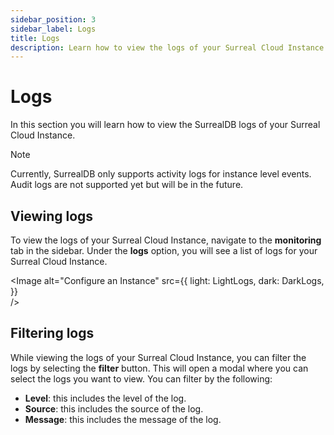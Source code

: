 ```yaml
---
sidebar_position: 3
sidebar_label: Logs
title: Logs
description: Learn how to view the logs of your Surreal Cloud Instance. 
---
```



# Logs

In this section you will learn how to view the SurrealDB logs of your Surreal Cloud Instance. 

> [!NOTE]
> Currently, SurrealDB only supports activity logs for instance level events. Audit logs are not supported yet but will be in the future. 

## Viewing logs

To view the logs of your Surreal Cloud Instance, navigate to the **monitoring** tab in the sidebar. Under the **logs** option, you will see a list of logs for your Surreal Cloud Instance. 

<Image
alt="Configure an Instance"
src={{
	light: LightLogs,
	dark: DarkLogs,
	}}  
/>

## Filtering logs

While viewing the logs of your Surreal Cloud Instance, you can filter the logs by selecting the **filter** button. This will open a modal where you can select the logs you want to view. You can filter by the following:

- **Level**: this includes the level of the log.
- **Source**: this includes the source of the log.
- **Message**: this includes the message of the log.


